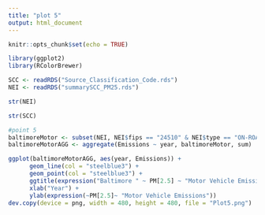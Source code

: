 ---
title: "plot 5"
output: html_document
---

```{r setup, include=FALSE}
knitr::opts_chunk$set(echo = TRUE)
```

```{r}
library(ggplot2)
library(RColorBrewer)
```

```{r}
SCC <- readRDS("Source_Classification_Code.rds")
NEI <- readRDS("summarySCC_PM25.rds")
```

```{r}
str(NEI)
```

```{r}
str(SCC)
```
```{r}
#point 5
baltimoreMotor <- subset(NEI, NEI$fips == "24510" & NEI$type == "ON-ROAD")
baltimoreMotorAGG <- aggregate(Emissions ~ year, baltimoreMotor, sum)

ggplot(baltimoreMotorAGG, aes(year, Emissions)) +
      geom_line(col = "steelblue3") +
      geom_point(col = "steelblue3") +
      ggtitle(expression("Baltimore " ~ PM[2.5] ~ "Motor Vehicle Emissions by Year")) +
      xlab("Year") +
      ylab(expression(~PM[2.5]~ "Motor Vehicle Emissions"))
dev.copy(device = png, width = 480, height = 480, file = "Plot5.png")
```
